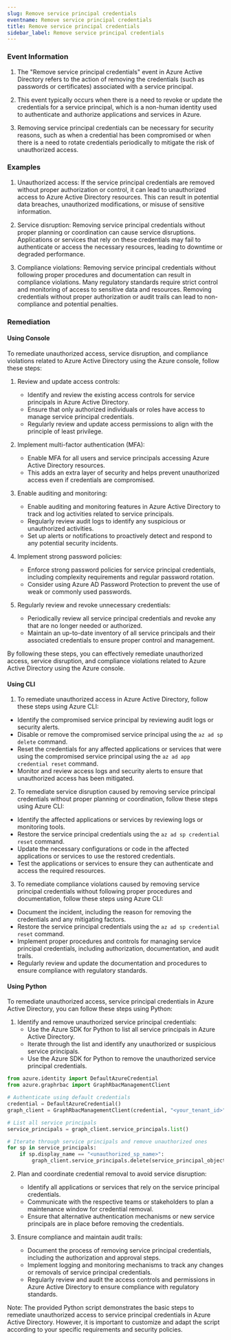 ```yaml
--- 
slug: Remove service principal credentials
eventname: Remove service principal credentials
title: Remove service principal credentials
sidebar_label: Remove service principal credentials
---
```

                       
### Event Information

1. The "Remove service principal credentials" event in Azure Active Directory refers to the action of removing the credentials (such as passwords or certificates) associated with a service principal.

2. This event typically occurs when there is a need to revoke or update the credentials for a service principal, which is a non-human identity used to authenticate and authorize applications and services in Azure.

3. Removing service principal credentials can be necessary for security reasons, such as when a credential has been compromised or when there is a need to rotate credentials periodically to mitigate the risk of unauthorized access.


### Examples

1. Unauthorized access: If the service principal credentials are removed without proper authorization or control, it can lead to unauthorized access to Azure Active Directory resources. This can result in potential data breaches, unauthorized modifications, or misuse of sensitive information.

2. Service disruption: Removing service principal credentials without proper planning or coordination can cause service disruptions. Applications or services that rely on these credentials may fail to authenticate or access the necessary resources, leading to downtime or degraded performance.

3. Compliance violations: Removing service principal credentials without following proper procedures and documentation can result in compliance violations. Many regulatory standards require strict control and monitoring of access to sensitive data and resources. Removing credentials without proper authorization or audit trails can lead to non-compliance and potential penalties.

### Remediation

#### Using Console

To remediate unauthorized access, service disruption, and compliance violations related to Azure Active Directory using the Azure console, follow these steps:

1. Review and update access controls:
   - Identify and review the existing access controls for service principals in Azure Active Directory.
   - Ensure that only authorized individuals or roles have access to manage service principal credentials.
   - Regularly review and update access permissions to align with the principle of least privilege.

2. Implement multi-factor authentication (MFA):
   - Enable MFA for all users and service principals accessing Azure Active Directory resources.
   - This adds an extra layer of security and helps prevent unauthorized access even if credentials are compromised.

3. Enable auditing and monitoring:
   - Enable auditing and monitoring features in Azure Active Directory to track and log activities related to service principals.
   - Regularly review audit logs to identify any suspicious or unauthorized activities.
   - Set up alerts or notifications to proactively detect and respond to any potential security incidents.

4. Implement strong password policies:
   - Enforce strong password policies for service principal credentials, including complexity requirements and regular password rotation.
   - Consider using Azure AD Password Protection to prevent the use of weak or commonly used passwords.

5. Regularly review and revoke unnecessary credentials:
   - Periodically review all service principal credentials and revoke any that are no longer needed or authorized.
   - Maintain an up-to-date inventory of all service principals and their associated credentials to ensure proper control and management.

By following these steps, you can effectively remediate unauthorized access, service disruption, and compliance violations related to Azure Active Directory using the Azure console.

#### Using CLI

1. To remediate unauthorized access in Azure Active Directory, follow these steps using Azure CLI:

- Identify the compromised service principal by reviewing audit logs or security alerts.
- Disable or remove the compromised service principal using the `az ad sp delete` command.
- Reset the credentials for any affected applications or services that were using the compromised service principal using the `az ad app credential reset` command.
- Monitor and review access logs and security alerts to ensure that unauthorized access has been mitigated.

2. To remediate service disruption caused by removing service principal credentials without proper planning or coordination, follow these steps using Azure CLI:

- Identify the affected applications or services by reviewing logs or monitoring tools.
- Restore the service principal credentials using the `az ad sp credential reset` command.
- Update the necessary configurations or code in the affected applications or services to use the restored credentials.
- Test the applications or services to ensure they can authenticate and access the required resources.

3. To remediate compliance violations caused by removing service principal credentials without following proper procedures and documentation, follow these steps using Azure CLI:

- Document the incident, including the reason for removing the credentials and any mitigating factors.
- Restore the service principal credentials using the `az ad sp credential reset` command.
- Implement proper procedures and controls for managing service principal credentials, including authorization, documentation, and audit trails.
- Regularly review and update the documentation and procedures to ensure compliance with regulatory standards.

#### Using Python

To remediate unauthorized access, service principal credentials in Azure Active Directory, you can follow these steps using Python:

1. Identify and remove unauthorized service principal credentials:
   - Use the Azure SDK for Python to list all service principals in Azure Active Directory.
   - Iterate through the list and identify any unauthorized or suspicious service principals.
   - Use the Azure SDK for Python to remove the unauthorized service principal credentials.

```python
from azure.identity import DefaultAzureCredential
from azure.graphrbac import GraphRbacManagementClient

# Authenticate using default credentials
credential = DefaultAzureCredential()
graph_client = GraphRbacManagementClient(credential, "<your_tenant_id>")

# List all service principals
service_principals = graph_client.service_principals.list()

# Iterate through service principals and remove unauthorized ones
for sp in service_principals:
    if sp.display_name == "<unauthorized_sp_name>":
        graph_client.service_principals.delete(service_principal_object_id=sp.object_id)
```

2. Plan and coordinate credential removal to avoid service disruption:
   - Identify all applications or services that rely on the service principal credentials.
   - Communicate with the respective teams or stakeholders to plan a maintenance window for credential removal.
   - Ensure that alternative authentication mechanisms or new service principals are in place before removing the credentials.

3. Ensure compliance and maintain audit trails:
   - Document the process of removing service principal credentials, including the authorization and approval steps.
   - Implement logging and monitoring mechanisms to track any changes or removals of service principal credentials.
   - Regularly review and audit the access controls and permissions in Azure Active Directory to ensure compliance with regulatory standards.

Note: The provided Python script demonstrates the basic steps to remediate unauthorized access to service principal credentials in Azure Active Directory. However, it is important to customize and adapt the script according to your specific requirements and security policies.


 